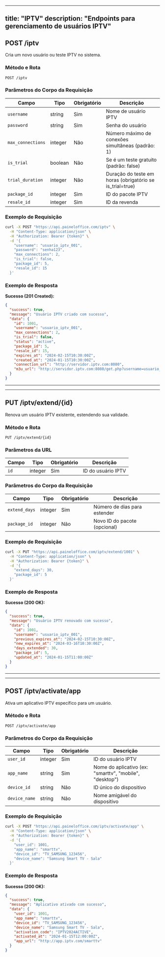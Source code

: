 

---
title: "IPTV"
description: "Endpoints para gerenciamento de usuários IPTV"
---

## POST /iptv

Cria um novo usuário ou teste IPTV no sistema.

### Método e Rota
```
POST /iptv
```

### Parâmetros do Corpo da Requisição

| Campo | Tipo | Obrigatório | Descrição |
|-------|------|-------------|-----------|
| `username` | string | Sim | Nome de usuário IPTV |
| `password` | string | Sim | Senha do usuário |
| `max_connections` | integer | Não | Número máximo de conexões simultâneas (padrão: 1) |
| `is_trial` | boolean | Não | Se é um teste gratuito (padrão: false) |
| `trial_duration` | integer | Não | Duração do teste em horas (obrigatório se is_trial=true) |
| `package_id` | integer | Sim | ID do pacote IPTV |
| `resale_id` | integer | Sim | ID da revenda |

### Exemplo de Requisição

```bash
curl -X POST "https://api.paineloffice.com/iptv" \
  -H "Content-Type: application/json" \
  -H "Authorization: Bearer {token}" \
  -d '{
    "username": "usuario_iptv_001",
    "password": "senha123",
    "max_connections": 2,
    "is_trial": false,
    "package_id": 5,
    "resale_id": 15
  }'
```

### Exemplo de Resposta

**Sucesso (201 Created):**
```json
{
  "success": true,
  "message": "Usuário IPTV criado com sucesso",
  "data": {
    "id": 1001,
    "username": "usuario_iptv_001",
    "max_connections": 2,
    "is_trial": false,
    "status": "active",
    "package_id": 5,
    "resale_id": 15,
    "expires_at": "2024-02-15T10:30:00Z",
    "created_at": "2024-01-15T10:30:00Z",
    "connection_url": "http://servidor.iptv.com:8080",
    "m3u_url": "http://servidor.iptv.com:8080/get.php?username=usuario_iptv_001&password=senha123&type=m3u_plus"
  }
}
```

---

---

## PUT /iptv/extend/{id}

Renova um usuário IPTV existente, estendendo sua validade.

### Método e Rota
```
PUT /iptv/extend/{id}
```

### Parâmetros da URL

| Campo | Tipo | Obrigatório | Descrição |
|-------|------|-------------|-----------|
| `id` | integer | Sim | ID do usuário IPTV |

### Parâmetros do Corpo da Requisição

| Campo | Tipo | Obrigatório | Descrição |
|-------|------|-------------|-----------|
| `extend_days` | integer | Sim | Número de dias para estender |
| `package_id` | integer | Não | Novo ID do pacote (opcional) |

### Exemplo de Requisição

```bash
curl -X PUT "https://api.paineloffice.com/iptv/extend/1001" \
  -H "Content-Type: application/json" \
  -H "Authorization: Bearer {token}" \
  -d '{
    "extend_days": 30,
    "package_id": 5
  }'
```

### Exemplo de Resposta

**Sucesso (200 OK):**
```json
{
  "success": true,
  "message": "Usuário IPTV renovado com sucesso",
  "data": {
    "id": 1001,
    "username": "usuario_iptv_001",
    "previous_expires_at": "2024-02-15T10:30:00Z",
    "new_expires_at": "2024-03-16T10:30:00Z",
    "days_extended": 30,
    "package_id": 5,
    "updated_at": "2024-01-15T11:00:00Z"
  }
}
```

---

---

## POST /iptv/activate/app

Ativa um aplicativo IPTV específico para um usuário.

### Método e Rota
```
POST /iptv/activate/app
```

### Parâmetros do Corpo da Requisição

| Campo | Tipo | Obrigatório | Descrição |
|-------|------|-------------|-----------|
| `user_id` | integer | Sim | ID do usuário IPTV |
| `app_name` | string | Sim | Nome do aplicativo (ex: "smarttv", "mobile", "desktop") |
| `device_id` | string | Não | ID único do dispositivo |
| `device_name` | string | Não | Nome amigável do dispositivo |

### Exemplo de Requisição

```bash
curl -X POST "https://api.paineloffice.com/iptv/activate/app" \
  -H "Content-Type: application/json" \
  -H "Authorization: Bearer {token}" \
  -d '{
    "user_id": 1001,
    "app_name": "smarttv",
    "device_id": "TV_SAMSUNG_123456",
    "device_name": "Samsung Smart TV - Sala"
  }'
```

### Exemplo de Resposta

**Sucesso (200 OK):**
```json
{
  "success": true,
  "message": "Aplicativo ativado com sucesso",
  "data": {
    "user_id": 1001,
    "app_name": "smarttv",
    "device_id": "TV_SAMSUNG_123456",
    "device_name": "Samsung Smart TV - Sala",
    "activation_code": "IPTV2024ACTIVE",
    "activated_at": "2024-01-15T12:00:00Z",
    "app_url": "http://app.iptv.com/smarttv"
  }
}
```